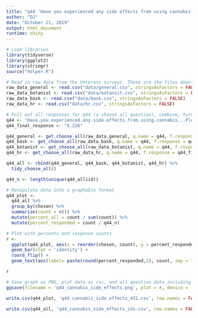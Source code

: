 ```yaml
---
title: "q44 'Have you experienced any side effects from using cannabis? (Please select all that apply)' (National Veterans)"
author: "DJ"
date: "October 21, 2019"
output: html_document
runtime: shiny
---
```


```r
# Load libraries
library(tidyverse)
library(ggplot2)
library(stringr)
source("helper.R")
```

```r
# Read in raw data from the Veterans surveys. These are the files downloaded from survey monkey saved as a .csv
raw_data_general <- read.csv("data/general.csv", stringsAsFactors = FALSE)
raw_data_botanist <- read.csv("data/botanist.csv", stringsAsFactors = FALSE)
raw_data_bask <- read.csv("data/bask.csv", stringsAsFactors = FALSE)
raw_data_hr <- read.csv("data/hr.csv", stringsAsFactors = FALSE)
```

```r
# Pull out all responses for q44 (a choose all question), combine, turn into a tidy data format for further processing then determine 'question n'
q44 <- "Have.you.experienced.any.side.effects.from.using.cannabis...Please.select.all.that.apply."
q44_final_response <- "X.226"

q44_general <- get_choose_all(raw_data_general, q.name = q44, f.response = q44_final_response)
q44_bask <- get_choose_all(raw_data_bask, q.name = q44, f.response = q44_final_response)
q44_botanist <- get_choose_all(raw_data_botanist, q.name = q44, f.response = q44_final_response)
q44_hr <- get_choose_all(raw_data_hr, q.name = q44, f.response = q44_final_response)

q44_all <- rbind(q44_general, q44_bask, q44_botanist, q44_hr) %>%
  tidy_choose_all()

q44_n <- length(unique(q44_all$id))
```

```r
# Manipulate data into a graphable format
q44_plot <-
  q44_all %>%
  group_by(chosen) %>%
  summarize(count = n()) %>%
  mutate(percent_all = count / sum(count)) %>%
  mutate(percent_responded = count / q44_n)
```

```r
# Plot with percents and response counts
r <- 
  ggplot(q44_plot, aes(x = reorder(chosen, count), y = percent_responded)) +
  geom_bar(stat = 'identity') +
  coord_flip() +
  geom_text(aes(label= paste(round(percent_responded,2), count, sep = "***")))

r
```

```r
# Save graph as PNG, plot data as csv, and all question data including response IDs as csv (save question n and N at end of plot file as "_x.x")
ggsave(filename = 'q44_cannabis_side_effects.png', plot = r, device = 'png')

write.csv(q44_plot, 'q44_cannabis_side_effects_431.csv', row.names = FALSE)

write.csv(q44_all, 'q44_cannabis_side_effects_ids.csv', row.names = FALSE)
```
